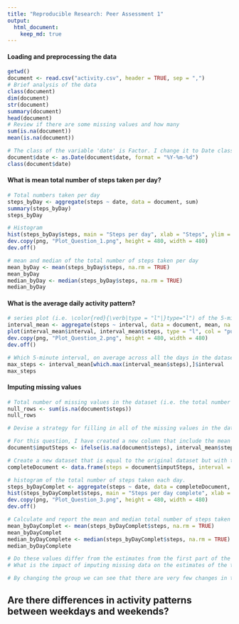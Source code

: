 ```yaml
---
title: "Reproducible Research: Peer Assessment 1"
output: 
  html_document:
    keep_md: true
---
```



#### Loading and preprocessing the data
```r
getwd()
document <- read.csv("activity.csv", header = TRUE, sep = ",")
# Brief analysis of the data
class(document)
dim(document)
str(document)
summary(document)
head(document)
# Review if there are some missing values and how many
sum(is.na(document))
mean(is.na(document))

# The class of the variable 'date' is Factor. I change it to Date class
document$date <- as.Date(document$date, format = "%Y-%m-%d")
class(document$date)
```

#### What is mean total number of steps taken per day?
```r
# Total numbers taken per day
steps_byDay <- aggregate(steps ~ date, data = document, sum)
summary(steps_byDay)
steps_byDay

# Histogram
hist(steps_byDay$steps, main = "Steps per day", xlab = "Steps", ylim = c(0, 15), col = "purple", breaks = seq(0, 25000, by = 1000))
dev.copy(png, "Plot_Question_1.png", height = 480, width = 480)
dev.off()

# mean and median of the total number of steps taken per day
mean_byDay <- mean(steps_byDay$steps, na.rm = TRUE)
mean_byDay
median_byDay <- median(steps_byDay$steps, na.rm = TRUE)
median_byDay
```

#### What is the average daily activity pattern?
```r
# series plot (i.e. \color{red}{\verb|type = "l"|}type="l") of the 5-minute interval (x-axis) and the average number of steps taken, averaged across all days (y-axis)
interval_mean <- aggregate(steps ~ interval, data = document, mean, na.rm = TRUE)
plot(interval_mean$interval, interval_mean$steps, type = "l", col = "purple", xlim = c(0, 2500), main = "Average daily", xlab = "Interval", ylab = "Steps mean")
dev.copy(png, "Plot_Question_2.png", height = 480, width = 480)
dev.off()

# Which 5-minute interval, on average across all the days in the dataset, contains the maximum number of steps?
max_steps <- interval_mean[which.max(interval_mean$steps),]$interval
max_steps
```
#### Imputing missing values
```r
# Total number of missing values in the dataset (i.e. the total number of rows with \color{red}{\verb|NA|}NAs
null_rows <- sum(is.na(document$steps))
null_rows

# Devise a strategy for filling in all of the missing values in the dataset. The strategy does not need to be sophisticated. For example, you could use the mean/median for that day, or the mean for that 5-minute interval, etc.

# For this question, I have created a new column that include the mean of each interval by any value of 'steps' = NA
document$imputSteps <- ifelse(is.na(document$steps), interval_mean$steps[match(document$interval, interval_mean$interval)], document$steps)

# Create a new dataset that is equal to the original dataset but with the missing data filled in.
completeDocument <- data.frame(steps = document$imputSteps, interval = document$interval, date = document$date)

# histogram of the total number of steps taken each day.
steps_byDayComplet <- aggregate(steps ~ date, data = completeDocument, sum)
hist(steps_byDayComplet$steps, main = "Steps per day complete", xlab = "Steps", ylim = c(0, 20), col = "purple", breaks = seq(0, 25000, by = 1000))
dev.copy(png, "Plot_Question_3.png", height = 480, width = 480)
dev.off()

# Calculate and report the mean and median total number of steps taken per day.
mean_byDayComplet <- mean(steps_byDayComplet$steps, na.rm = TRUE)
mean_byDayComplet
median_byDayComplete <- median(steps_byDayComplet$steps, na.rm = TRUE)
median_byDayComplete

# Do these values differ from the estimates from the first part of the assignment? 
# What is the impact of imputing missing data on the estimates of the total daily number of steps?

# By changing the group we can see that there are very few changes in the mean value. The 1000 range is slightly higher, changes from about 10 frequencies to about 18
```


## Are there differences in activity patterns between weekdays and weekends?
